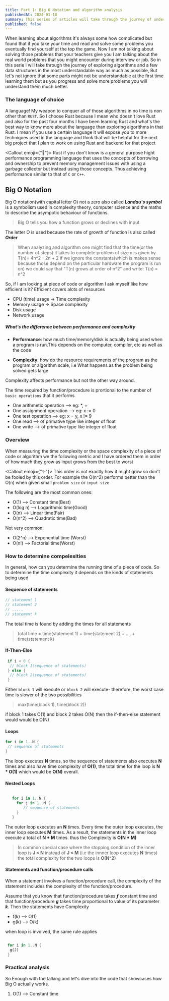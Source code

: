 ```yaml
---
title: Part 1: Big O Notation and algorithm analysis
publishedAt: 2024-01-18
summary: This series of articles will take through the journey of understanding algorithms like never before
published: false
---
```


When learning about algorithms it's always some how complicated but found that if you take your time and read and solve some problems
you eventually find yourself at the top the game. Now I am not talking about solving those problems that your teachers give you I am talking about the real
world problems that you might encounter during interview or job. So in this serie I will take through the journey of exploring algorithms and a few data structures
in the most understandable way as much as possible, But let's not ignore that some parts might not be understandable at the first time learning them
but as you progress and solve more problems you will understand them much better.

### The language of choice

A language! My weapon to conquer all of those algorithms in no time is non other than `RUST`. So I choose Rust
because I mean who doesn't love Rust and also for the past four months I have been learning Rust and what's the best
way to know more about the language than exploring algorithms in that Rust. I mean if you use a certain language it will expose you to more
techniques used in the language and think that will be helpful for the next big project that I plan to work on using Rust and backend for that project

<Callout emoji={"🧐"}>
  Rust if you don't know is a general purpose hight performance programming
  language that uses the concepts of borrowing and ownership to prevent memory
  management issues with using a garbage collector but instead using those
  concepts. Thus achieving performance similar to that of ``C`` or ``C++``.
</Callout>

## Big O Notation

Big O notation(with capital letter O) not a zero also called **_Landau's symbol_** is a symbolism used in complexity
theory, computer science and the maths to describe the asympotic behaviour of functions.

> Big O tells you how a function grows or declines with input

The letter O is used because the rate of growth of function is also called **_Order_**

> When analyzing and algorithm one might find that the time(or the number of steps) it takes to complete
> problem of size `n` is given by T(n)= 4n^2 - 2n + 2 if we ignore the constants(which is makes sense because those depend
> on the particular hardware the program is run on)
> we could say that "T(n) grows at order of n^2" and write: T(n) = n^2

So, if I am looking at piece of code or algorithm I ask myself like how efficient is it? Efficient covers alots of
resources

- CPU (time) usage -> Time complexity
- Memory usage -> Space complexity
- Disk usage
- Network usage

##### What's the difference between performance and complexity

- **Performance**: how much time/memory/disk is actually being used when a program is run.This depends on the computer,
  compiler, etc as well as the code

- **Complexity**: how do the resource requirements of the program as the program or algorithm scale,
  i.e What happens as the problem being solved gets large

Complexity affects performance but not the other way around.

The time required by function/procedure is prortional to the number of `basic operations` that it performs

- One arithmetic operation --> eg: \*, +
- One assignment operation --> eg: x := 0
- One test opetation --> eg: x = y, x != 9
- One read --> of primative type like integer of float
- One write --> of primative type like integer of float

### Overview

When measuring the time complexity or the space complexity of a piece of code or algorithm we the following metric and I have ordered them in order of how much
they grow as input grows from the best to worst

<Callout emoji={"✨"}>
  This order is not exactly how it might grow so don't be fooled by this order.
  For example the O(n^2) performs better than the O(n) when given small
  ``problem size`` or ``input size``
</Callout>

The following are the most common ones:

- O(1) --> Constant time(Best)
- O(log n) --> Logarithmic time(Good)
- O(n) --> Linear time(Fair)
- O(n^2) --> Quadratic time(Bad)

Not very common:

- O(2^n) --> Exponential time (Worst)
- O(n!) --> Factorial time(Worst)

### How to determine compelexities

In general, how can you determine the running time of a piece of code. So to determine the time
complexity it depends on the kinds of statements being used

#### Sequence of statements

```rust
// statement 1
// statement 2
// .....
// statement k
```

The total time is found by adding the times for all statements

> total time = time(statement 1) + time(statement 2) + .... + time(statement k)

#### If-Then-Else

```rust
 if i < 0 {
  // block 1(sequence of statements)
 } else {
  // block 2(sequence of statements)
 }
```

Either `block 1` will execute or `block 2` will execute- therefore, the worst case time is slower
of the two possibilities

> max(time(block 1), time(block 2))

if block 1 takes O(1) and block 2 takes O(N) then the if-then-else statement would would be O(N)

#### Loops

```rust
for i in 1..N {
 // sequence of statements
}

```

The loop executes **N** times, so the sequence of statements also executes **N** times and also have time complexity of **O(1)**,
the total time for the loop is **N \* O(1)** which would be **O(N)** overall.

#### Nested Loops

```rust

   for i in 1..N {
     for j in 1..M {
        // sequence of statements
     }
   }

```

The outer loop executes an **N** times. Every time the outer loop executes, the inner loop executes **M** times.
As a result, the statements in the inner loop execute a total of **N \* M** times. thus the Complexity is **O(N \* M)**

> In common special case where the stopping condition of the inner loop is **J < N** instead of **J < M**
> (i.e the innner loop executes **N** times) the total complexity for the two loops is **O(N^2)**

#### Statements and function/procedure calls

When a statement involves a function/procedure call, the complexity of the statement includes the complexity
of the function/procedure.

Assume that you know that function/procedure takes **_f_** constant time and that function/procedure **_g_**
takes time proportional to value of its parameter **_k_**. Then the statements have Complexity

- f(k) --> O(1)
- g(k) --> O(k)

when loop is involved, the same rule applies

```rust

 for i in 1..N {
  g(J)
 }
```

### Practical analysis

So Enough with the talking and let's dive into the code that showcases how Big O actually works.

1. O(1) --> Constant time

